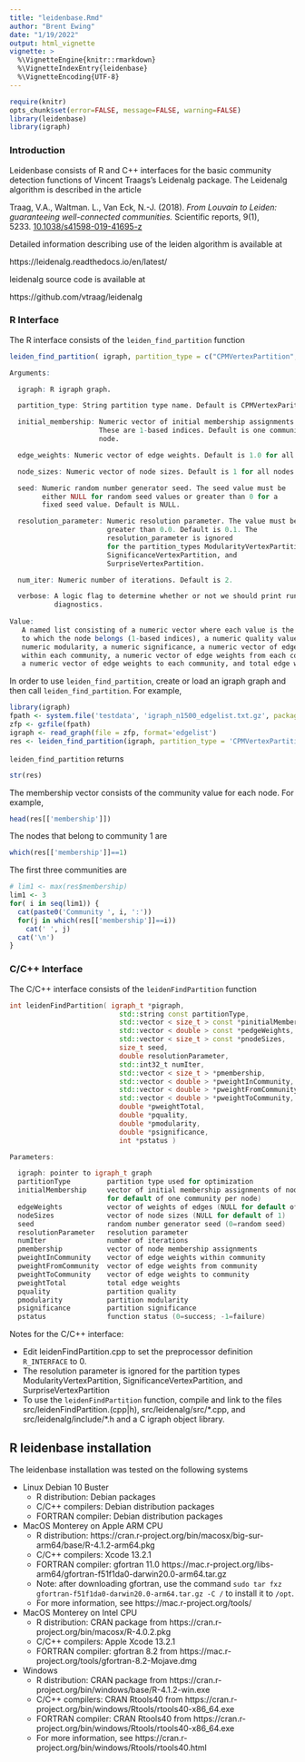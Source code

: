 ```yaml
---
title: "leidenbase.Rmd"
author: "Brent Ewing"
date: "1/19/2022"
output: html_vignette
vignette: >
  %\VignetteEngine{knitr::rmarkdown}
  %\VignetteIndexEntry{leidenbase}
  %\VignetteEncoding{UTF-8}
---
```


```r
require(knitr)
opts_chunk$set(error=FALSE, message=FALSE, warning=FALSE)
library(leidenbase)
library(igraph)
```

### Introduction

Leidenbase consists of R and C++ interfaces for the basic community detection
functions of Vincent Traags's Leidenalg package. The Leidenalg algorithm is
described in the article

Traag, V.A., Waltman. L., Van Eck, N.-J. (2018). *From Louvain to Leiden:
guaranteeing well-connected communities.* Scientific reports, 9(1),
5233. [10.1038/s41598-019-41695-z](http://dx.doi.org/10.1038/s41598-019-41695-z)

Detailed information describing use of the leiden algorithm is available at

https://leidenalg.readthedocs.io/en/latest/

leidenalg source code is available at

https://github.com/vtraag/leidenalg


### R Interface

The R interface consists of the `leiden_find_partition` function

``` r
leiden_find_partition( igraph, partition_type = c("CPMVertexPartition", "ModularityVertexPartition", "RBConfigurationVertexPartition", "RBERVertexPartition", "SignificanceVertexPartition", "SurpriseVertexPartition"), initial_membership = NULL, edge_weights = NULL, node_sizes = NULL, seed = NULL, resolution_parameter = 0.1, num_iter = 2, verbose = FALSE )

Arguments:

  igraph: R igraph graph.

  partition_type: String partition type name. Default is CPMVertexParition.

  initial_membership: Numeric vector of initial membership assignments of nodes.
                      These are 1-based indices. Default is one community per
                      node.

  edge_weights: Numeric vector of edge weights. Default is 1.0 for all edges.

  node_sizes: Numeric vector of node sizes. Default is 1 for all nodes.

  seed: Numeric random number generator seed. The seed value must be
        either NULL for random seed values or greater than 0 for a
        fixed seed value. Default is NULL.

  resolution_parameter: Numeric resolution parameter. The value must be
                        greater than 0.0. Default is 0.1. The
                        resolution_parameter is ignored
                        for the partition_types ModularityVertexPartition,   
                        SignificanceVertexPartition, and
                        SurpriseVertexPartition.

  num_iter: Numeric number of iterations. Default is 2.

  verbose: A logic flag to determine whether or not we should print run
           diagnostics.
           
Value:
   A named list consisting of a numeric vector where each value is the community
   to which the node belongs (1-based indices), a numeric quality value, a
   numeric modularity, a numeric significance, a numeric vector of edge weights
   within each community, a numeric vector of edge weights from each community,
   a numeric vector of edge weights to each community, and total edge weight.
```

In order to use `leiden_find_partition`, create or load an igraph graph and then
call `leiden_find_partition`. For example,

```r
library(igraph)
fpath <- system.file('testdata', 'igraph_n1500_edgelist.txt.gz', package='leidenbase')
zfp <- gzfile(fpath)
igraph <- read_graph(file = zfp, format='edgelist')
res <- leiden_find_partition(igraph, partition_type = 'CPMVertexPartition', seed = 123456, resolution_parameter = 0.5)
```

`leiden_find_partition` returns

```r
str(res)
```

The membership vector consists of the community value for each node. For example,

```r
head(res[['membership']])
```

The nodes that belong to community 1 are

```r
which(res[['membership']]==1)
```
The first three communities are

```r
# lim1 <- max(res$membership)
lim1 <- 3
for( i in seq(lim1)) {
  cat(paste0('Community ', i, ':'))
  for(j in which(res[['membership']]==i))
    cat(' ', j)
  cat('\n')
}
```

### C/C++ Interface

The C/C++ interface consists of the `leidenFindPartition` function

``` c++
int leidenFindPartition( igraph_t *pigraph,
                           std::string const partitionType,
                           std::vector < size_t > const *pinitialMembership,
                           std::vector < double > const *pedgeWeights,
                           std::vector < size_t > const *pnodeSizes,
                           size_t seed,
                           double resolutionParameter,
                           std::int32_t numIter,
                           std::vector < size_t > *pmembership,
                           std::vector < double > *pweightInCommunity,
                           std::vector < double > *pweightFromCommunity,
                           std::vector < double > *pweightToCommunity,
                           double *pweightTotal,
                           double *pquality,
                           double *pmodularity,
                           double *psignificance,
                           int *pstatus )

Parameters:

  igraph: pointer to igraph_t graph
  partitionType         partition type used for optimization
  initialMembership     vector of initial membership assignments of nodes (NULL
                        for default of one community per node)
  edgeWeights           vector of weights of edges (NULL for default of 1.0)
  nodeSizes             vector of node sizes (NULL for default of 1)
  seed                  random number generator seed (0=random seed)
  resolutionParameter   resolution parameter
  numIter               number of iterations
  pmembership           vector of node membership assignments
  pweightInCommunity    vector of edge weights within community
  pweightFromCommunity  vector of edge weights from community
  pweightToCommunity    vector of edge weights to community
  pweightTotal          total edge weights
  pquality              partition quality
  pmodularity           partition modularity
  psignificance         partition significance
  pstatus               function status (0=success; -1=failure)

```

Notes for the C/C++ interface:

* Edit leidenFindPartition.cpp to set the preprocessor definition `R_INTERFACE`
to 0.
* The resolution parameter is ignored for the partition types
  ModularityVertexPartition, SignificanceVertexPartition, and
  SurpriseVertexPartition
* To use the `leidenFindPartition` function, compile and link to the files
  src/leidenFindPartition.(cpp|h), src/leidenalg/src/\*.cpp, and 
  src/leidenalg/include/\*.h and a C igraph object library.

## R leidenbase installation

The leidenbase installation was tested on the following systems

* Linux Debian 10 Buster
  * R distribution: Debian packages
  * C/C++ compilers: Debian distribution packages
  * FORTRAN compiler: Debian distribution packages


* MacOS Monterey on Apple ARM CPU
  * R distribution: https://cran.r-project.org/bin/macosx/big-sur-arm64/base/R-4.1.2-arm64.pkg
  * C/C++ compilers: Xcode 13.2.1
  * FORTRAN compiler: gfortran 11.0  https://mac.r-project.org/libs-arm64/gfortran-f51f1da0-darwin20.0-arm64.tar.gz
  * Note: after downloading gfortran, use the command
        `sudo tar fxz gfortran-f51f1da0-darwin20.0-arm64.tar.gz -C /`
      to install it to `/opt`.
  * For more information, see https://mac.r-project.org/tools/

* MacOS Monterey on Intel CPU
  * R distribution: CRAN package from https://cran.r-project.org/bin/macosx/R-4.0.2.pkg
  * C/C++ compilers: Apple Xcode 13.2.1
  * FORTRAN compiler: gfortran 8.2 from https://mac.r-project.org/tools/gfortran-8.2-Mojave.dmg

* Windows
  * R distribution: CRAN package from https://cran.r-project.org/bin/windows/base/R-4.1.2-win.exe
  * C/C++ compilers: CRAN Rtools40 from https://cran.r-project.org/bin/windows/Rtools/rtools40-x86_64.exe
  * FORTRAN compiler: CRAN Rtools40 from https://cran.r-project.org/bin/windows/Rtools/rtools40-x86_64.exe
  * For more information, see https://cran.r-project.org/bin/windows/Rtools/rtools40.html


